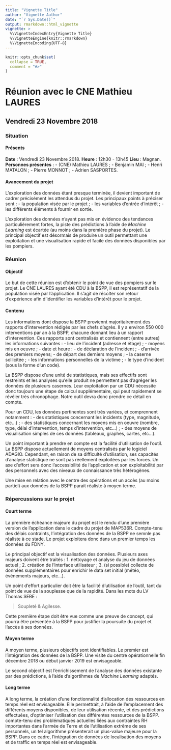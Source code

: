 ```yaml
---
title: "Vignette Title"
author: "Vignette Author"
date: "`r Sys.Date()`"
output: rmarkdown::html_vignette
vignette: >
  %\VignetteIndexEntry{Vignette Title}
  %\VignetteEngine{knitr::rmarkdown}
  %\VignetteEncoding{UTF-8}
---
```


```r
knitr::opts_chunk$set(
  collapse = TRUE,
  comment = "#>"
)
```

# Réunion avec le CNE Mathieu LAURES
## Vendredi 23 Novembre 2018

### Situation

#### Présents

**Date** : Vendredi 23 Novembre 2018.
**Heure** : 12h30 - 13h45
**Lieu** : Magnan.
**Personnes présentes** : 
- \(CNE) Mathieu LAURES ;
- Benjamin MAI ;
- Henri MATALON ;
- Pierre MONNOT ;
- Adrien SASPORTES.

#### Avancement du projet

L'exploration des données étant presque terminée, il devient important de cadrer précisément les attendus du projet. Les principaux points à préciser sont :
- la population visée par le projet ;
- les variables d'entrée d'intérêt ;
- les différents éléments à fournir en sortie.

L'exploration des données n'ayant pas mis en évidence des tendances particulièrement fortes, la piste des prédictions à l'aide de *Machine Learning* est écartée (au moins dans la première phase du projet). Le principal objectif est désormais de produire un outil permettant une exploitation et une visualisation rapide et facile des données disponibles par les pompiers.

### Réunion

#### Objectif

Le but de cette réunion est d'obtenir le point de vue des pompiers sur le projet. Le CNE LAURES ayant été CDU à la BSPP, il est représentatif de la population visée par l'application. Il s'agit de récolter son retour d'expérience afin d'identifier les variables d'intérêt pour le projet.

#### Contenu

Les informations dont dispose la BSPP proviennt majoritairement des rapports d'intervention rédigés par les chefs d'agrès. Il y a environ 550 000 interventions par an à la BSPP, chacune donnant lieu à un rapport d'intervention. Ces rapports sont centralisés et contiennent (entre autres) les informations suivantes :
- lieu de l'incident (adresse et étage) ;
- moyens mis en oeuvre ;
- date et heure :
  - de déclaration de l'incident ;
  - d'arrivée des premiers moyens;
  - de départ des derniers moyens ;
- la caserne sollicitée ;
- les informations personnelles de la victime ;
- le type d'incident (sous la forme d'un code).

La BSPP dispose d'une unité de statistiques, mais ses effectifs sont restreints et les analyses qu'elle produit ne permettent pas d'agréger les données de plusieurs casernes. Leur exploitation par un CDU nécessite donc toujours une étape de calcul supplémentaire, qui peut rapidement se révéler très chronophage. Notre outil devra donc prendre ce détail en compte.

Pour un CDU, les données pertinentes sont très variées, et comprennent notamment :
- des statistiques concernant les incidents (type, magnitude, etc...) ;
- des statistiques concernant les moyens mis en oeuvre (nombre, type, délai d'intervention, temps d'intervention, etc...) ;
- des moyens de visualisation simples de ces données (tableaux, graphes, cartes, etc...).

Un point important à prendre en compte est la facilité d'utilisation de l'outil. La BSPP dispose actuellement de moyens centralisés par le logiciel ADAGIO. Cependant, en raison de sa difficulté d'utilisation, ses capacités d'analyse statistique ne sont pas réellement exploitées par les forces. Un axe d'effort sera donc l'accessibilité de l'application et son exploitabilité par des personnels avec des niveaux de connaissance très hétérogènes.

Une mise en relation avec le centre des opérations et un accès (au moins partiel) aux données de la BSPP parait réaliste à moyen terme.

### Répercussions sur le projet

#### Court terme

La première échéance majeure du projet est le rendu d'une première version de l'application dans le cadre du projet de MAP536R. Compte-tenu des délais contraints, l'intégration des données de la BSPP ne semnle pas réaliste à ce stade. Le projet exploitera donc dans un premier temps les données du FDNY.

Le principal objectif est la visualisation des données. Plusieurs axes majeurs doivent être traités :
1. nettoyage et analyse du jeu de données actuel ;
2. création de l'interface utilisateur ;
3. \(si possible) collecte de données supplémentaires pour enrichir le data set initial (météo, événements majeurs, etc...).

Un point d'effort particulier doit être la facilité d'utilisation de l'outil, tant du point de vue de la souplesse que de la rapidité. Dans les mots du LV Thomas SERE :

> Soupleté & Agilesse.

Cette première étape doit être vue comme une preuve de concept, qui pourra être présentée à la BSPP pour justifier la poursuite du projet et l'accès à ses données.

#### Moyen terme

A moyen terme, plusieurs objectifs sont identifiables. Le premier est l'intégration des données de la BSPP. Une visite du centre opérationnelle fin décembre 2018 ou début janvier 2019 est envisageable. 

Le second objectif est l'enrichissement de l'analyse des données existante par des prédictions, à l'aide d'algortihmes de *Machine Learning* adaptés.

#### Long terme

A long terme, la création d'une fonctionnalité d'allocation des ressources en temps réel est envisageable. Elle permettrait, à l'aide de l'emplacement des différents moyens disponibles, de leur utilisation récente, et des prédictions effectuées, d'optimiser l'utilisation des différentes ressources de la BSPP. compte-tenu des problématiques actuelles liées aux contraintes RH importantes dans l'armée de Terre et de l'utilisation extrême de ses personnels, un tel algorithme présenterait un plus-value majeure pour la BSPP. Dans ce cadre, l'intégration de données de localisation des moyens et de traffic en temps réel est envisageable.

